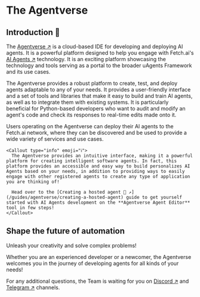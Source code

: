 
# The Agentverse

## Introduction 🚀

The [Agentverse ↗️](https://agentverse.ai/) is a cloud-based IDE for developing and deploying AI agents. It is a powerful platform designed to help you engage with Fetch.ai's [AI Agents ↗️](/concepts/agents/agents) technology. It is an exciting platform showcasing the technology and tools serving as a portal to the broader uAgents Framework and its use cases.
 
The Agentverse provides a robust platform to create, test, and deploy agents adaptable to any of your needs. It provides a user-friendly interface and a set of tools and libraries that make it easy to build and train AI agents, as well as to integrate them with existing systems. It is particularly beneficial for Python-based developers who want to audit and modify an agent's code and check its responses to real-time edits made onto it.

Users operating on the Agentverse can deploy their AI agents to the Fetch.ai network, where they can be discovered and be used to provide a wide variety of services and use cases.

    <Callout type="info" emoji="ℹ️">
      The Agentverse provides an intuitive interface, making it a powerful platform for creating intelligent software agents. In fact, this platform provides an accessible and easy way to build personalizes AI Agents based on your needs, in addition to providing ways to easily engage with other registered agents to create any type of application you are thinking of!

      Head over to the [Creating a hosted agent 🤖 ↗️](/guides/agentverse/creating-a-hosted-agent) guide to get yourself started with AI Agents development on the **Agentverse Agent Editor** tool in few steps!
    </Callout>

## Shape the future of automation

Unleash your creativity and solve complex problems!

Whether you are an experienced developer or a newcomer, the Agentverse welcomes you in the journey of developing agents for all kinds of your needs!

For any additional questions, the Team is waiting for you on [Discord ↗️](https://discord.gg/fetchai) and [Telegram ↗️](https://t.me/fetch_ai) channels.
